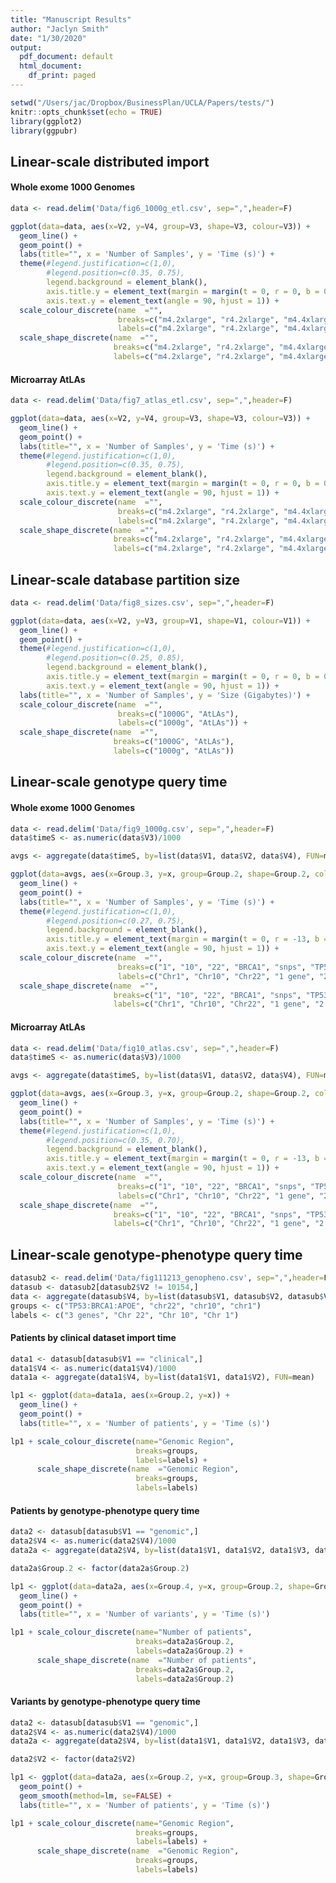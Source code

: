 ```yaml
---
title: "Manuscript Results"
author: "Jaclyn Smith"
date: "1/30/2020"
output:
  pdf_document: default
  html_document:
    df_print: paged
---
```


```r
setwd("/Users/jac/Dropbox/BusinessPlan/UCLA/Papers/tests/")
knitr::opts_chunk$set(echo = TRUE)
library(ggplot2)
library(ggpubr)
```

## Linear-scale distributed import

#### Whole exome 1000 Genomes

```r
data <- read.delim('Data/fig6_1000g_etl.csv', sep=",",header=F)

ggplot(data=data, aes(x=V2, y=V4, group=V3, shape=V3, colour=V3)) + 
  geom_line() + 
  geom_point() +
  labs(title="", x = 'Number of Samples', y = 'Time (s)') +
  theme(#legend.justification=c(1,0), 
        #legend.position=c(0.35, 0.75),  
        legend.background = element_blank(),
        axis.title.y = element_text(margin = margin(t = 0, r = 0, b = 0, l = 0)),
        axis.text.y = element_text(angle = 90, hjust = 1)) +
  scale_colour_discrete(name  ="",
                        breaks=c("m4.2xlarge", "r4.2xlarge", "m4.4xlarge", "r4.4xlarge"),
                        labels=c("m4.2xlarge", "r4.2xlarge", "m4.4xlarge", "r4.4xlarge")) +
  scale_shape_discrete(name  ="",
                       breaks=c("m4.2xlarge", "r4.2xlarge", "m4.4xlarge", "r4.4xlarge"),
                       labels=c("m4.2xlarge", "r4.2xlarge", "m4.4xlarge", "r4.4xlarge"))

```

#### Microarray AtLAs

```r
data <- read.delim('Data/fig7_atlas_etl.csv', sep=",",header=F)

ggplot(data=data, aes(x=V2, y=V4, group=V3, shape=V3, colour=V3)) + 
  geom_line() + 
  geom_point() +
  labs(title="", x = 'Number of Samples', y = 'Time (s)') +
  theme(#legend.justification=c(1,0), 
        #legend.position=c(0.35, 0.75),  
        legend.background = element_blank(),
        axis.title.y = element_text(margin = margin(t = 0, r = 0, b = 0, l = 0)),
        axis.text.y = element_text(angle = 90, hjust = 1)) +
  scale_colour_discrete(name  ="",
                        breaks=c("m4.2xlarge", "r4.2xlarge", "m4.4xlarge", "r4.4xlarge"),
                        labels=c("m4.2xlarge", "r4.2xlarge", "m4.4xlarge", "r4.4xlarge")) +
  scale_shape_discrete(name  ="",
                       breaks=c("m4.2xlarge", "r4.2xlarge", "m4.4xlarge", "r4.4xlarge"),
                       labels=c("m4.2xlarge", "r4.2xlarge", "m4.4xlarge", "r4.4xlarge"))
```

## Linear-scale database partition size

```r
data <- read.delim('Data/fig8_sizes.csv', sep=",",header=F)

ggplot(data=data, aes(x=V2, y=V3, group=V1, shape=V1, colour=V1)) + 
  geom_line() + 
  geom_point() +
  theme(#legend.justification=c(1,0), 
        #legend.position=c(0.25, 0.85),  
        legend.background = element_blank(),
        axis.title.y = element_text(margin = margin(t = 0, r = 0, b = 0, l = 0)),
        axis.text.y = element_text(angle = 90, hjust = 1)) +
  labs(title="", x = 'Number of Samples', y = 'Size (Gigabytes)') +
  scale_colour_discrete(name  ="",
                        breaks=c("1000G", "AtLAs"),
                        labels=c("1000g", "AtLAs")) +
  scale_shape_discrete(name  ="",
                       breaks=c("1000G", "AtLAs"),
                       labels=c("1000g", "AtLAs"))
```

## Linear-scale genotype query time

#### Whole exome 1000 Genomes

```r
data <- read.delim('Data/fig9_1000g.csv', sep=",",header=F)
data$timeS <- as.numeric(data$V3)/1000

avgs <- aggregate(data$timeS, by=list(data$V1, data$V2, data$V4), FUN=mean)

ggplot(data=avgs, aes(x=Group.3, y=x, group=Group.2, shape=Group.2, colour=Group.2)) + 
  geom_line() + 
  geom_point() +
  labs(title="", x = 'Number of Samples', y = 'Time (s)') +
  theme(#legend.justification=c(1,0), 
        #legend.position=c(0.27, 0.75),  
        legend.background = element_blank(),
        axis.title.y = element_text(margin = margin(t = 0, r = -13, b = 0, l = 0)),
        axis.text.y = element_text(angle = 90, hjust = 1)) +
  scale_colour_discrete(name  ="",
                        breaks=c("1", "10", "22", "BRCA1", "snps", "TP53:BRCA1:APOE"),
                        labels=c("Chr1", "Chr10", "Chr22", "1 gene", "2 snps", "3 genes")) +
  scale_shape_discrete(name  ="",
                       breaks=c("1", "10", "22", "BRCA1", "snps", "TP53:BRCA1:APOE"),
                       labels=c("Chr1", "Chr10", "Chr22", "1 gene", "2 snps", "3 genes"))
```

#### Microarray AtLAs

```r
data <- read.delim('Data/fig10_atlas.csv', sep=",",header=F)
data$timeS <- as.numeric(data$V3)/1000

avgs <- aggregate(data$timeS, by=list(data$V1, data$V2, data$V4), FUN=mean)

ggplot(data=avgs, aes(x=Group.3, y=x, group=Group.2, shape=Group.2, colour=Group.2)) + 
  geom_line() + 
  geom_point() +
  labs(title="", x = 'Number of Samples', y = 'Time (s)') +
  theme(#legend.justification=c(1,0), 
        #legend.position=c(0.35, 0.70),  
        legend.background = element_blank(),
        axis.title.y = element_text(margin = margin(t = 0, r = -13, b = 0, l = 0)),
        axis.text.y = element_text(angle = 90, hjust = 1)) +
  scale_colour_discrete(name  ="",
                        breaks=c("1", "10", "22", "BRCA1", "snps", "TP53:BRCA1:APOE"),
                        labels=c("Chr1", "Chr10", "Chr22", "1 gene", "2 snps", "3 genes")) +
  scale_shape_discrete(name  ="",
                       breaks=c("1", "10", "22", "BRCA1", "snps", "TP53:BRCA1:APOE"),
                       labels=c("Chr1", "Chr10", "Chr22", "1 gene", "2 snps", "3 genes"))
```

## Linear-scale genotype-phenotype query time

```r
datasub2 <- read.delim('Data/fig111213_genopheno.csv', sep=",",header=F)
datasub <- datasub2[datasub2$V2 != 10154,]
data <- aggregate(datasub$V4, by=list(datasub$V1, datasub$V2, datasub$V3), FUN=mean)
groups <- c("TP53:BRCA1:APOE", "chr22", "chr10", "chr1")
labels <- c("3 genes", "Chr 22", "Chr 10", "Chr 1")
```

#### Patients by clinical dataset import time

```r
data1 <- datasub[datasub$V1 == "clinical",]
data1$V4 <- as.numeric(data1$V4)/1000
data1a <- aggregate(data1$V4, by=list(data1$V1, data1$V2), FUN=mean)

lp1 <- ggplot(data=data1a, aes(x=Group.2, y=x)) +
  geom_line() + 
  geom_point() +
  labs(title="", x = 'Number of patients', y = 'Time (s)')

lp1 + scale_colour_discrete(name="Genomic Region",
                            breaks=groups,
                            labels=labels) +
      scale_shape_discrete(name  ="Genomic Region",
                            breaks=groups,
                            labels=labels)
```

#### Patients by genotype-phenotype query time

```r
data2 <- datasub[datasub$V1 == "genomic",]
data2$V4 <- as.numeric(data2$V4)/1000
data2a <- aggregate(data2$V4, by=list(data1$V1, data1$V2, data1$V3, data1$V5), FUN=mean)

data2a$Group.2 <- factor(data2a$Group.2)

lp1 <- ggplot(data=data2a, aes(x=Group.4, y=x, group=Group.2, shape=Group.2, colour=Group.2)) + 
  geom_line() + 
  geom_point() +
  labs(title="", x = 'Number of variants', y = 'Time (s)')

lp1 + scale_colour_discrete(name="Number of patients",
                            breaks=data2a$Group.2,
                            labels=data2a$Group.2) +
      scale_shape_discrete(name  ="Number of patients",
                            breaks=data2a$Group.2,
                            labels=data2a$Group.2)
```

#### Variants by genotype-phenotype query time

```r
data2 <- datasub[datasub$V1 == "genomic",]
data2$V4 <- as.numeric(data2$V4)/1000
data2a <- aggregate(data2$V4, by=list(data1$V1, data1$V2, data1$V3, data1$V5), FUN=mean)

data2$V2 <- factor(data2$V2)

lp1 <- ggplot(data=data2a, aes(x=Group.2, y=x, group=Group.3, shape=Group.3, colour=Group.3)) +
  geom_point() +
  geom_smooth(method=lm, se=FALSE) +
  labs(title="", x = 'Number of patients', y = 'Time (s)')

lp1 + scale_colour_discrete(name="Genomic Region",
                            breaks=groups,
                            labels=labels) +
      scale_shape_discrete(name  ="Genomic Region",
                            breaks=groups,
                            labels=labels)
```